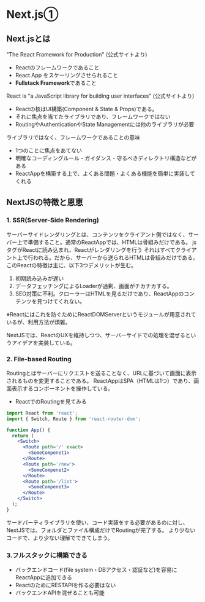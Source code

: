 # Next.js①

## Next.jsとは
"The React Framework for Production" (公式サイトより)
- Reactのフレームワークであること
- React App をスケーリングさせられること
- **Fullstack Framework**であること

React is "a JavaScript library for building user interfaces" (公式サイトより)
- Reactの核はUI構築(Component & State & Props)である。
- それに焦点を当てたライブラリであり、フレームワークではない
- RoutingやAuthenticationやState Managementには他のライブラリが必要

ライブラリではなく、フレームワークであることの意味
- 1つのことに焦点をあてない
- 明確なコーディングルール・ガイダンス・守るべきディレクトリ構造などがある
- ReactAppを構築する上で、よくある問題・よくある機能を簡単に実装してくれる

## NextJSの特徴と恩恵

### 1. SSR(Server-Side Rendering)
サーバーサイドレンダリングとは、コンテンツをクライアント側ではなく、サーバー上で準備すること。通常のReactAppでは、HTMLは骨組みだけである。
jsタグがReactに読み込まれ、Reactがレンダリングを行う
それはすべてクライアント上で行われる。だから、サーバーから送られるHTMLは骨組みだけである。
このReactの特徴は主に、以下3つデメリットが生む。

1. 初期読み込みが遅い
2. データフェッチングによるLoaderが過剰、画面がチカチカする。
3. SEO対策に不利。クローラーはHTMLを見るだけであり、ReactAppのコンテンツを見つけてくれない。

※Reactにはこれを防ぐためにReactDOMServerというモジュールが用意されているが、利用方法が煩雑。<br/>

NextJSでは、ReactのUXを維持しつつ、サーバーサイドでの処理を混ぜるというアイデアを実装している。


### 2. File-based Routing
Routingとはサーバーにリクエストを送ることなく、URLに基づいて画面に表示されるものを変更することである。
ReactAppはSPA（HTMLは1つ）であり、画面表示するコンポーネントを操作している。

- ReactでのRoutingを見てみる
```jsx filename="react routing example"
import React from 'react';
import { Switch, Route } from 'react-router-dom';

function App() {
  return (
    <Switch>
      <Route path='/' exact>
        <SomeCompenet1>
      </Route>
      <Route path='/new'>
        <SomeCompenet2>
      </Route>
      <Route path='/list'>
        <SomeCompenet3>
      </Route>
    </Switch>
  );
}
```
サードパーティライブラリを使い、コード実装をする必要があるのに対し、
NextJSでは、フォルダとファイル構成だけでRoutingが完了する。
より少ないコードで、より少ない理解でできてしまう。

### 3.フルスタックに構築できる
- バックエンドコード(file system・DBアクセス・認証など)を容易にReactAppに追加できる
- ReactのためにRESTAPIを作る必要はない
- バックエンドAPIを混ぜることも可能